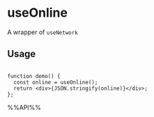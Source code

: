 # useOnline

A wrapper of `useNetwork`


## Usage

```tsx live

function demo() {
  const online = useOnline();
  return <div>{JSON.stringify(online)}</div>;
};

```

%%API%%